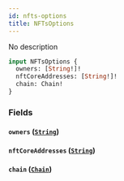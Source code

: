 ```yaml
---
id: nfts-options
title: NFTsOptions
---
```



No description

```graphql
input NFTsOptions {
  owners: [String!]!
  nftCoreAddresses: [String!]!
  chain: Chain!
}
```


### Fields

#### `owners` ([`String`](../../references/scalars/string))




#### `nftCoreAddresses` ([`String`](../../references/scalars/string))




#### `chain` ([`Chain`](../../references/enums/chain))






